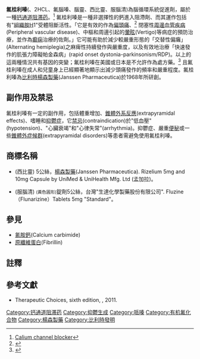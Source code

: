 {{medical}}
{{Drugbox
| Watchedfields = changed
| verifiedrevid = 443822137
| IUPAC_name = 1-[''bis''(4-fluorophenyl)methyl]-4-[(2''E'')-3-phenylprop-2-en-1-yl]piperazine
| image = Flunarizine.png

<!--Clinical data-->
| tradename =  
| Drugs.com = {{drugs.com|CONS|flunarizine}}
| pregnancy_category =  
| legal_status =  
| routes_of_administration =  

<!--Pharmacokinetic data-->
| bioavailability =  
| metabolism =  
| excretion =  

<!--Identifiers-->
| CASNo_Ref = {{cascite|correct|CAS}}
| CAS_number_Ref = {{cascite|correct|??}}
| CAS_number = 52468-60-7
| ATC_prefix = N07
| ATC_suffix = CA03
| PubChem = 941361
| DrugBank_Ref = {{drugbankcite|correct|drugbank}}
| DrugBank = DB04841
| ChemSpiderID_Ref = {{chemspidercite|correct|chemspider}}
| ChemSpiderID = 819216
| UNII_Ref = {{fdacite|correct|FDA}}
| UNII = R7PLA2DM0J
| KEGG_Ref = {{keggcite|correct|kegg}}
| KEGG = D07971
| ChEMBL_Ref = {{ebicite|correct|EBI}}
| ChEMBL = 30008

<!--Chemical data-->
| C=26 | H=26 | F=2 | N=2
| molecular_weight = 404.495
| smiles = Fc1ccc(cc1)C(c2ccc(F)cc2)N3CCN(CC3)C\C=C\c4ccccc4
| InChI = 1/C26H26F2N2/c27-24-12-8-22(9-13-24)26(23-10-14-25(28)15-11-23)30-19-17-29(18-20-30)16-4-7-21-5-2-1-3-6-21/h1-15,26H,16-20H2/b7-4+
| InChIKey = SMANXXCATUTDDT-QPJJXVBHBH
| StdInChI_Ref = {{stdinchicite|correct|chemspider}}
| StdInChI = 1S/C26H26F2N2/c27-24-12-8-22(9-13-24)26(23-10-14-25(28)15-11-23)30-19-17-29(18-20-30)16-4-7-21-5-2-1-3-6-21/h1-15,26H,16-20H2/b7-4+
| StdInChIKey_Ref = {{stdinchicite|correct|chemspider}}
| StdInChIKey = SMANXXCATUTDDT-QPJJXVBHSA-N
| synonyms = <small>1-[''bis''(4-fluorophenyl)methyl]-4-cinnamyl-piperazine</small>
}}

'''氟桂利嗪'''({{lang|en|Flunarizine}}、2HCL、氟腦嗪、腦靈、西比靈、服腦清)為腦循環系統促進劑，屬於一種[[钙通道阻滞药|钙通道阻滞药]]。<ref>[http://www.ncbi.nlm.nih.gov/pmc/articles/PMC1987188/ Calium channel blocker]</ref> 氟桂利嗪是一種非選擇性的鈣進入阻滯劑、而其運作包括有"[[組織胺|組織胺]]H1"受體阻斷活性。「它是有效的作為[[偏頭痛|偏頭痛]]、<ref>{{Cite web |url=http://www.ncbi.nlm.nih.gov/pubmed/6343298 |title=Effective in migraine |accessdate=2014-04-27 |archive-date=2014-03-13 |archive-url=https://web.archive.org/web/20140313062113/http://www.ncbi.nlm.nih.gov/pubmed/6343298 |dead-url=no }}</ref> 閉塞性[[外周血管疾病|周邊血管疾病]](Peripheral vascular disease)、中樞和周邊引起的[[暈眩|暈眩]](Vertigo)等病症的預防治療，並作為[[癫痫|癫痫]]治療的佐劑。」它可能有助於減少較嚴重形態的「交替性偏癱」(Alternating hemiplegia)之麻痺性持續發作與嚴重度，以及有效地治療「快速發作的肌張力障礙帕金森病」(rapid onset dystonia-parkinsonism/RDP)。以上的這兩種情況共有{{lang|en|ATP13A}}基因的突變；氟桂利嗪在美國或日本是不允許作為處方藥。<ref>{{Cite web |url=http://www.neurology.org/content/82/6/468.full |title=ATP13A mutation,and response to flunarizine |accessdate=2014-04-27 |archive-date=2015-08-10 |archive-url=https://web.archive.org/web/20150810005127/http://www.neurology.org/content/82/6/468.full |dead-url=no }}</ref> 且氟桂利嗪在成人和兒童身上已經顯著地顯示出減少頭痛發作的頻率和嚴重程度。氟桂利嗪為[[比利時|比利時]][[楊森製藥|楊森製藥]](Janssen Pharmaceutica)於1968年所研創。

==副作用及禁忌==
氟桂利嗪有一定的副作用，包括體重增加、[[錐體外症候群|錐體外系反應]](extrapyramidal effects)、嗜睡和[[情绪抑郁|抑鬱症]]，它[[禁忌_(醫學)|禁忌]](contraindication)於"低血壓"(hypotension)、"心臟衰竭"和"心律失常"(arrhythmia)。抑鬱症、嚴重[[便秘|便秘]]或一些[[錐體外症候群|錐體外症候群]](extrapyramidal disorders)等患者需避免使用氟桂利嗪。

==商標名稱==
* {{lang|en|Sibelium}}(西比靈) 5公絲，[[楊森製藥|楊森製藥]](Janssen Pharmaceutica). Rizelium 5mg and 10mg Capsule by UniMed & UniHealth Mfg. Ltd (孟加拉)。 
* {{lang|en|Fluzine}}(服腦清) <small>(黃色圓形)</small>錠劑5公絲，台灣"生達化學製藥股份有限公司". Fluzine（Flunarizine）Tablets 5mg "Standard"。

==參見==
*[[氰胺鈣|氰胺鈣]](Calcium carbimide)
*[[原纖維蛋白|原纖維蛋白]](Fibrillin)

==註釋==
{{reflist}}

==參考文獻==
{{refbegin}}
* Therapeutic Choices, sixth edition, {{tsl|en|Canadian Pharmacists Association|Canadian Pharmacists Association}}, 2011.
{{refend}}

{{通道阻滞剂}}
{{Antivertigo preparations}}
{{Depressogenics}}

[[Category:钙通道阻滞药|Category:钙通道阻滞药]]
[[Category:抑鬱生成|Category:抑鬱生成]]
[[Category:哌嗪|Category:哌嗪]]
[[Category:有机氟化合物|Category:有机氟化合物]]
[[Category:楊森製藥|Category:楊森製藥]]
[[Category:比利時發明|Category:比利時發明]]